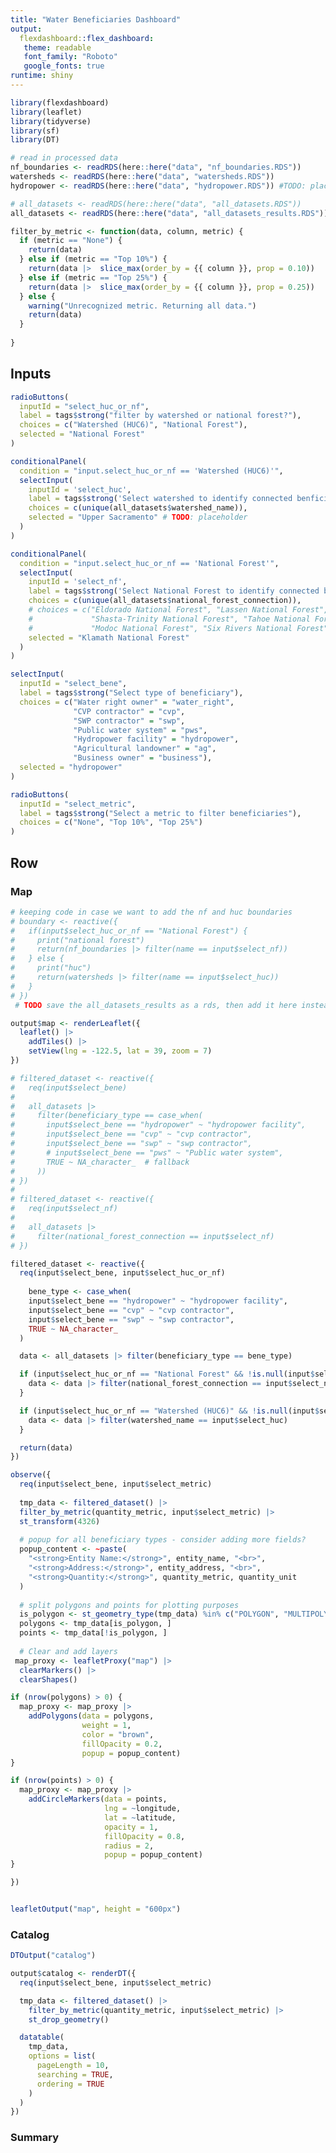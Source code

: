 ```yaml
---
title: "Water Beneficiaries Dashboard"
output: 
  flexdashboard::flex_dashboard:
   theme: readable
   font_family: "Roboto"
   google_fonts: true
runtime: shiny
---
```


```r
library(flexdashboard)
library(leaflet)
library(tidyverse)
library(sf)
library(DT)
```

```r
# read in processed data
nf_boundaries <- readRDS(here::here("data", "nf_boundaries.RDS"))
watersheds <- readRDS(here::here("data", "watersheds.RDS"))
hydropower <- readRDS(here::here("data", "hydropower.RDS")) #TODO: placeholder

# all_datasets <- readRDS(here::here("data", "all_datasets.RDS"))
all_datasets <- readRDS(here::here("data", "all_datasets_results.RDS"))
```

```r
filter_by_metric <- function(data, column, metric) {
  if (metric == "None") {
    return(data)
  } else if (metric == "Top 10%") {
    return(data |>  slice_max(order_by = {{ column }}, prop = 0.10))
  } else if (metric == "Top 25%") {
    return(data |>  slice_max(order_by = {{ column }}, prop = 0.25))
  } else {
    warning("Unrecognized metric. Returning all data.")
    return(data)
  }
  
}
```

Inputs {.sidebar}
-----------------------------------------------------------------------
```r

radioButtons(
  inputId = "select_huc_or_nf",
  label = tags$strong("filter by watershed or national forest?"),
  choices = c("Watershed (HUC6)", "National Forest"),
  selected = "National Forest"
)

conditionalPanel(
  condition = "input.select_huc_or_nf == 'Watershed (HUC6)'",
  selectInput(
    inputId = 'select_huc',
    label = tags$strong('Select watershed to identify connected benficiaries'),
    choices = c(unique(all_datasets$watershed_name)),
    selected = "Upper Sacramento" # TODO: placeholder
  )
)

conditionalPanel(
  condition = "input.select_huc_or_nf == 'National Forest'",
  selectInput(
    inputId = 'select_nf',
    label = tags$strong('Select National Forest to identify connected benficiaries'),
    choices = c(unique(all_datasets$national_forest_connection)),
    # choices = c("Eldorado National Forest", "Lassen National Forest", "Mendocino National Forest", "Plumas National Forest", 
    #             "Shasta-Trinity National Forest", "Tahoe National Forest", "Trinity National Forest", "Klamath National Forest",
    #             "Modoc National Forest", "Six Rivers National Forest"),
    selected = "Klamath National Forest"
  )
)

selectInput(
  inputId = "select_bene",
  label = tags$strong("Select type of beneficiary"),
  choices = c("Water right owner" = "water_right",
              "CVP contractor" = "cvp",
              "SWP contractor" = "swp",
              "Public water system" = "pws",
              "Hydropower facility" = "hydropower",
              "Agricultural landowner" = "ag",
              "Business owner" = "business"),
  selected = "hydropower"
)

radioButtons(
  inputId = "select_metric",
  label = tags$strong("Select a metric to filter beneficiaries"),
  choices = c("None", "Top 10%", "Top 25%")
)

```

Row {.tabset}
-----------------------------------------------------------------------

### Map

```r
# keeping code in case we want to add the nf and huc boundaries
# boundary <- reactive({
#   if(input$select_huc_or_nf == "National Forest") {
#     print("national forest")
#     return(nf_boundaries |> filter(name == input$select_nf))
#   } else {
#     print("huc")
#     return(watersheds |> filter(name == input$select_huc))
#   }
# })
 # TODO save the all_datasets_results as a rds, then add it here instead of nf_boundaries

```

```r
output$map <- renderLeaflet({
  leaflet() |> 
    addTiles() |> 
    setView(lng = -122.5, lat = 39, zoom = 7)
})
```

```r
# filtered_dataset <- reactive({
#   req(input$select_bene)
#   
#   all_datasets |> 
#     filter(beneficiary_type == case_when(
#       input$select_bene == "hydropower" ~ "hydropower facility",
#       input$select_bene == "cvp" ~ "cvp contractor",
#       input$select_bene == "swp" ~ "swp contractor",
#       # input$select_bene == "pws" ~ "Public water system",
#       TRUE ~ NA_character_  # fallback
#     ))
# })
# 
# filtered_dataset <- reactive({
#   req(input$select_nf)
# 
#   all_datasets |> 
#     filter(national_forest_connection == input$select_nf)
# })

filtered_dataset <- reactive({
  req(input$select_bene, input$select_huc_or_nf)
  
    bene_type <- case_when(
    input$select_bene == "hydropower" ~ "hydropower facility",
    input$select_bene == "cvp" ~ "cvp contractor",
    input$select_bene == "swp" ~ "swp contractor",
    TRUE ~ NA_character_
  )

  data <- all_datasets |> filter(beneficiary_type == bene_type)

  if (input$select_huc_or_nf == "National Forest" && !is.null(input$select_nf)) {
    data <- data |> filter(national_forest_connection == input$select_nf)
  }

  if (input$select_huc_or_nf == "Watershed (HUC6)" && !is.null(input$select_huc)) {
    data <- data |> filter(watershed_name == input$select_huc)
  }

  return(data)
})

```

```r
observe({ 
  req(input$select_bene, input$select_metric)
  
  tmp_data <- filtered_dataset() |> 
  filter_by_metric(quantity_metric, input$select_metric) |> 
  st_transform(4326)
  
  # popup for all beneficiary types - consider adding more fields?
  popup_content <- ~paste(
    "<strong>Entity Name:</strong>", entity_name, "<br>",
    "<strong>Address:</strong>", entity_address, "<br>",
    "<strong>Quantity:</strong>", quantity_metric, quantity_unit
  )
  
  # split polygons and points for plotting purposes
  is_polygon <- st_geometry_type(tmp_data) %in% c("POLYGON", "MULTIPOLYGON")
  polygons <- tmp_data[is_polygon, ]
  points <- tmp_data[!is_polygon, ]
  
  # Clear and add layers
 map_proxy <- leafletProxy("map") |> 
  clearMarkers() |> 
  clearShapes()

if (nrow(polygons) > 0) {
  map_proxy <- map_proxy |>
    addPolygons(data = polygons,
                weight = 1,
                color = "brown",
                fillOpacity = 0.2,
                popup = popup_content)
}

if (nrow(points) > 0) {
  map_proxy <- map_proxy |>
    addCircleMarkers(data = points,
                     lng = ~longitude, 
                     lat = ~latitude,
                     opacity = 1, 
                     fillOpacity = 0.8, 
                     radius = 2,
                     popup = popup_content)
}

})


leafletOutput("map", height = "600px")


```

### Catalog 

```r
DTOutput("catalog")
```

```r
output$catalog <- renderDT({
  req(input$select_bene, input$select_metric)

  tmp_data <- filtered_dataset() |>
    filter_by_metric(quantity_metric, input$select_metric) |>
    st_drop_geometry()  

  datatable(
    tmp_data,
    options = list(
      pageLength = 10,
      searching = TRUE,
      ordering = TRUE
    )
  )
})

```

### Summary
